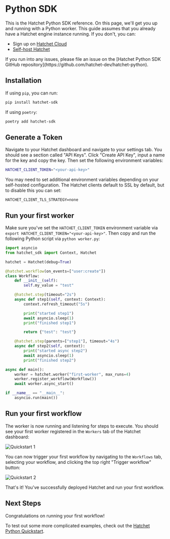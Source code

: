 
# Python SDK

This is the Hatchet Python SDK reference. On this page, we'll get you up and running with a Python worker. This guide assumes that you already have a Hatchet engine instance running. If you don't, you can:

- Sign up on [Hatchet Cloud](https://cloud.onhatchet.run)
- [Self-host Hatchet](https://docs.hatchet.run/self-hosting)

<Callout type="info" emoji="🪓">
  If you run into any issues, please file an issue on the [Hatchet Python SDK
  GitHub repository](https://github.com/hatchet-dev/hatchet-python).
</Callout>

## Installation

If using `pip`, you can run:

```sh
pip install hatchet-sdk
```

If using `poetry`:

```sh
poetry add hatchet-sdk
```

## Generate a Token

Navigate to your Hatchet dashboard and navigate to your settings tab. You should see a section called "API Keys". Click "Create API Key", input a name for the key and copy the key. Then set the following environment variables:

```sh
HATCHET_CLIENT_TOKEN="<your-api-key>"
```

<Callout type="info" emoji="🪓">
You may need to set additional environment variables depending on your self-hosted configuration. The Hatchet clients default to SSL by default, but to disable this you can set:

```
HATCHET_CLIENT_TLS_STRATEGY=none
```

</Callout>

## Run your first worker

Make sure you've set the `HATCHET_CLIENT_TOKEN` environment variable via `export HATCHET_CLIENT_TOKEN="<your-api-key>"`. Then copy and run the following Python script via `python worker.py`:

```python filename="worker.py" copy
import asyncio
from hatchet_sdk import Context, Hatchet

hatchet = Hatchet(debug=True)

@hatchet.workflow(on_events=["user:create"])
class Workflow:
    def __init__(self):
        self.my_value = "test"

    @hatchet.step(timeout="2s")
    async def step1(self, context: Context):
        context.refresh_timeout("5s")

        print("started step1")
        await asyncio.sleep(1)
        print("finished step1")

        return {"test": "test"}

    @hatchet.step(parents=["step1"], timeout="4s")
    async def step2(self, context):
        print("started async step2")
        await asyncio.sleep(1)
        print("finished step2")

async def main():
    worker = hatchet.worker("first-worker", max_runs=4)
    worker.register_workflow(Workflow())
    await worker.async_start()

if __name__ == "__main__":
    asyncio.run(main())
```

## Run your first workflow

The worker is now running and listening for steps to execute. You should see your first worker registered in the `Workers` tab of the Hatchet dashboard:

![Quickstart 1](/quickstart-1.png)

You can now trigger your first workflow by navigating to the `Workflows` tab, selecting your workflow, and clicking the top right "Trigger workflow" button:

![Quickstart 2](/quickstart-2.png)

That's it! You've successfully deployed Hatchet and run your first workflow.

## Next Steps

Congratulations on running your first workflow!

To test out some more complicated examples, check out the [Hatchet Python Quickstart](https://github.com/hatchet-dev/hatchet-python-quickstart).
